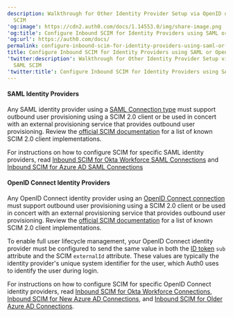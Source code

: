 ```yaml
---
description: Walkthrough for Other Identity Provider Setup via OpenID or SAML
  SCIM
'og:image': https://cdn2.auth0.com/docs/1.14553.0/img/share-image.png
'og:title': Configure Inbound SCIM for Identity Providers using SAML or OpenID
'og:url': https://auth0.com/docs/
permalink: configure-inbound-scim-for-identity-providers-using-saml-or-openid
title: Configure Inbound SCIM for Identity Providers using SAML or OpenID
'twitter:description': Walkthrough for Other Identity Provider Setup via OpenID or
  SAML SCIM
'twitter:title': Configure Inbound SCIM for Identity Providers using SAML or OpenID
---
```

#### SAML Identity Providers

Any <Tooltip tip="Security Assertion Markup Language (SAML): Standardized protocol allowing two parties to exchange authentication information without a password." cta="View Glossary" href="/docs/glossary?term=SAML">SAML</Tooltip> <Tooltip tip="Security Assertion Markup Language (SAML): Standardized protocol allowing two parties to exchange authentication information without a password." cta="View Glossary" href="/docs/glossary?term=identity+provider">identity provider</Tooltip> using a [SAML Connection type](/docs/authenticate/identity-providers/enterprise-identity-providers/saml) must support outbound user provisioning using a SCIM 2.0 client or be used in concert with an external provisioning service that provides outbound user provisioning. Review the [official SCIM documentation](https://scim.cloud/#Implementations2) for a list of known SCIM 2.0 client implementations.

For instructions on how to configure SCIM for specific SAML identity providers, read [Inbound SCIM for Okta Workforce SAML Connections](/docs/authenticate/protocols/scim/inbound-scim-for-okta-workforce-saml-connections) and [Inbound SCIM for Azure AD SAML Connections](/docs/authenticate/protocols/scim/inbound-scim-for-azure-ad-saml-connections)

#### OpenID Connect Identity Providers

Any <Tooltip tip="OpenID: Open standard for authentication that allows applications to verify users' identities without collecting and storing login information." cta="View Glossary" href="/docs/glossary?term=OpenID">OpenID</Tooltip> Connect identity provider using an [OpenID Connect connection](/docs/authenticate/identity-providers/enterprise-identity-providers/oidc) must support outbound user provisioning using a SCIM 2.0 client or be used in concert with an external provisioning service that provides outbound user provisioning. Review the [official SCIM documentation](https://scim.cloud/#Implementations2) for a list of known SCIM 2.0 client implementations.

To enable full user lifecycle management, your OpenID Connect identity provider must be configured to send the same value in both the [ID token](https://openid.net/specs/openid-connect-core-1_0.html#IDToken) `sub` attribute and the SCIM `externalId` attribute. These values are typically the identity provider's unique system identifier for the user, which Auth0 uses to identify the user during login.

For instructions on how to configure SCIM for specific OpenID Connect identity providers, read [Inbound SCIM for Okta Workforce Connections](/docs/authenticate/protocols/scim/inbound-scim-for-okta-workforce-connections), [Inbound SCIM for New Azure AD Connections](/docs/authenticate/protocols/scim/inbound-scim-for-new-azure-ad-connections), and [Inbound SCIM for Older Azure AD Connections](/docs/authenticate/protocols/scim/inbound-scim-for-older-azure-ad-connections).